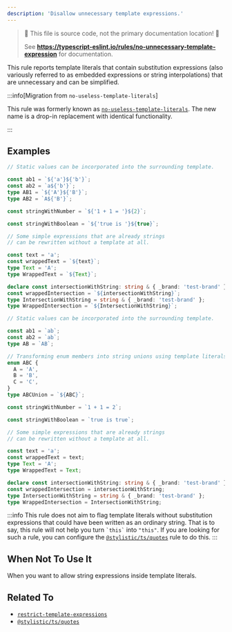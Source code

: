 ---
description: 'Disallow unnecessary template expressions.'
---


> 🛑 This file is source code, not the primary documentation location! 🛑
>
> See **https://typescript-eslint.io/rules/no-unnecessary-template-expression** for documentation.

This rule reports template literals that contain substitution expressions (also variously referred to as embedded expressions or string interpolations) that are unnecessary and can be simplified.

:::info[Migration from `no-useless-template-literals`]

This rule was formerly known as [`no-useless-template-literals`](./no-useless-template-literals.mdx).
The new name is a drop-in replacement with identical functionality.

:::

## Examples

<Tabs>
<TabItem value="❌ Incorrect">

```ts
// Static values can be incorporated into the surrounding template.

const ab1 = `${'a'}${'b'}`;
const ab2 = `a${'b'}`;
type AB1 = `${'A'}${'B'}`;
type AB2 = `A${'B'}`;

const stringWithNumber = `${'1 + 1 = '}${2}`;

const stringWithBoolean = `${'true is '}${true}`;

// Some simple expressions that are already strings
// can be rewritten without a template at all.

const text = 'a';
const wrappedText = `${text}`;
type Text = 'A';
type WrappedText = `${Text}`;

declare const intersectionWithString: string & { _brand: 'test-brand' };
const wrappedIntersection = `${intersectionWithString}`;
type IntersectionWithString = string & { _brand: 'test-brand' };
type WrappedIntersection = `${IntersectionWithString}`;
```

</TabItem>
<TabItem value="✅ Correct">

```ts
// Static values can be incorporated into the surrounding template.

const ab1 = `ab`;
const ab2 = `ab`;
type AB = `AB`;

// Transforming enum members into string unions using template literals is allowed.
enum ABC {
  A = 'A',
  B = 'B',
  C = 'C',
}
type ABCUnion = `${ABC}`;

const stringWithNumber = `1 + 1 = 2`;

const stringWithBoolean = `true is true`;

// Some simple expressions that are already strings
// can be rewritten without a template at all.

const text = 'a';
const wrappedText = text;
type Text = 'A';
type WrappedText = Text;

declare const intersectionWithString: string & { _brand: 'test-brand' };
const wrappedIntersection = intersectionWithString;
type IntersectionWithString = string & { _brand: 'test-brand' };
type WrappedIntersection = IntersectionWithString;
```

</TabItem>
</Tabs>

:::info
This rule does not aim to flag template literals without substitution expressions that could have been written as an ordinary string.
That is to say, this rule will not help you turn `` `this` `` into `"this"`.
If you are looking for such a rule, you can configure the [`@stylistic/ts/quotes`](https://eslint.style/rules/ts/quotes) rule to do this.
:::

## When Not To Use It

When you want to allow string expressions inside template literals.

## Related To

- [`restrict-template-expressions`](./restrict-template-expressions.mdx)
- [`@stylistic/ts/quotes`](https://eslint.style/rules/ts/quotes)
